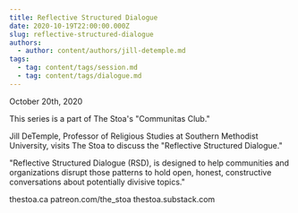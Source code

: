 ```yaml
---
title: Reflective Structured Dialogue
date: 2020-10-19T22:00:00.000Z
slug: reflective-structured-dialogue
authors:
  - author: content/authors/jill-detemple.md
tags:
  - tag: content/tags/session.md
  - tag: content/tags/dialogue.md
---
```


October 20th, 2020

This series is a part of The Stoa's "Communitas Club."

Jill DeTemple, Professor of Religious Studies at Southern Methodist University, visits The Stoa to discuss the "Reflective Structured Dialogue."

"Reflective Structured Dialogue (RSD), is designed to help communities and organizations disrupt those patterns to hold open, honest, constructive conversations about potentially divisive topics."

thestoa.ca
patreon.com/the_stoa
thestoa.substack.com
